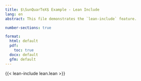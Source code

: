 ```yaml
---
title: $\SunQuarTeX$ Example - Lean Include
lang: en
abstract: This file demonstrates the `lean-include` feature.

number-sections: true

format:
  html: default
  pdf:
    toc: true
  docx: default
  gfm: default
---
```


{{< lean-include lean.lean >}}
